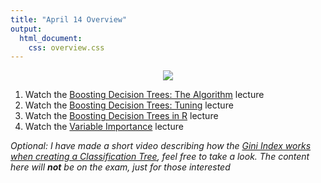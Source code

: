 ```yaml
---
title: "April 14 Overview"
output: 
  html_document:
    css: overview.css
---
```



<center>
![](https://media1.tenor.com/images/c1693658983ad8ebcc8611ae794489d2/tenor.gif?itemid=14999248)
</center>

1. Watch the [Boosting Decision Trees: The Algorithm](https://sta-363-s20.lucymcgowan.com/slides/19-boosting-lecture.html) lecture
2. Watch the [Boosting Decision Trees: Tuning](https://sta-363-s20.lucymcgowan.com/slides/19-boosting-tuning-lecture.html) lecture
3. Watch the [Boosting Decision Trees in R](https://sta-363-s20.lucymcgowan.com/slides/19-boosted-in-r-lecture.html) lecture
4. Watch the [Variable Importance](https://sta-363-s20.lucymcgowan.com/slides/19-variable-importance-lecture.html) lecture

_Optional: I have made a short video describing how the [Gini Index works when creating a Classification Tree](https://youtu.be/O0LmGpKnfTQ), feel free to take a look. The content here will **not** be on the exam, just for those interested_